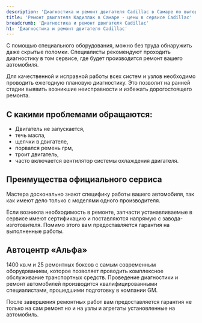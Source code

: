 ```yaml
---
description: 'Диагностика и ремонт двигателя Cadillac в Самаре по выгодным ценам в сертифицированном сервисе Кадиллак.'
title: 'Ремонт двигателя Кадиллак в Самаре - цены в сервисе Cadillac'
breadcrumb: 'Диагностика и ремонт двигателя Cadillac'
h1: 'Диагностика и ремонт двигателя Cadillac'
---
```

<p>
	 С помощью специального оборудования, можно без труда обнаружить даже скрытые поломки. Специалисты рекомендуют проходить диагностику в том сервисе, где будет производится ремонт вашего автомобиля.
</p>
<p>
	 Для качественной и исправной работы всех систем и узлов необходимо проводить ежегодную плановую диагностику. Это позволит на ранней стадии выявить возникшие неисправности и избежать дорогостоящего ремонта.
</p>
<h2>С какими проблемами обращаются:</h2>
<ul>
	<li>Двигатель не запускается,</li>
	<li>течь масла,</li>
	<li>щелчки в двигателе,</li>
	<li>порвался ремень грм,</li>
	<li>троит двигатель,</li>
	<li>часто включается вентилятор системы охлаждения двигателя.</li>
</ul>
<h2>Преимущества официального сервиса</h2>
<p>
	 Мастера досконально знают специфику работы вашего автомобиля, так как имеют дело только с моделями одного производителя.
</p>
<p>
	 Если возникла необходимость в ремонте, запчасти устанавливаемые в сервисе имеют сертификацию и поставляются напрямую с завода-изготовителя. Помимо этого вам предоставляется гарантия на выполненные работы.
</p>
<h2>Автоцентр «Альфа»</h2>
<p>
	 1400 кв.м и 25 ремонтных боксов с самым современным оборудованием, которое позволяет проводить комплексное обслуживание транспортных средств. Проведение диагностики и ремонт автомобилей производится квалифицированными специалистами, прошедшими подготовку в компании GM.
</p>
<p>
	 После завершения ремонтных работ вам предоставляется гарантия не только на сам ремонт но и на узлы и агрегаты установленные на автомобиль.
</p>
